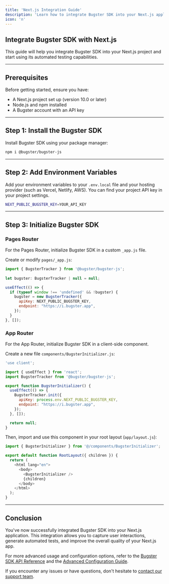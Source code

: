```yaml
---
title: 'Next.js Integration Guide'
description: 'Learn how to integrate Bugster SDK into your Next.js application'
icon: 'n'
---
```


## Integrate Bugster SDK with Next.js

This guide will help you integrate Bugster SDK into your Next.js project and start using its automated testing capabilities.

---

## Prerequisites

Before getting started, ensure you have:

- A Next.js project set up (version 10.0 or later)
- Node.js and npm installed
- A Bugster account with an API key

---

## Step 1: Install the Bugster SDK

Install Bugster SDK using your package manager:

```bash
npm i @bugster/bugster-js
```

---

## Step 2: Add Environment Variables

Add your environment variables to your `.env.local` file and your hosting provider (such as Vercel, Netlify, AWS). You can find your project API key in your project settings.

```bash
NEXT_PUBLIC_BUGSTER_KEY=YOUR_API_KEY
```

---

## Step 3: Initialize Bugster SDK

### Pages Router

For the Pages Router, initialize Bugster SDK in a custom `_app.js` file.

Create or modify `pages/_app.js`:

```javascript
import { BugsterTracker } from '@bugster/bugster-js';
      
let bugster: BugsterTracker | null = null; 

useEffect(() => {
  if (typeof window !== 'undefined' && !bugster) {
    bugster = new BugsterTracker({
      apiKey: NEXT_PUBLIC_BUGSTER_KEY,
      endpoint: "https://i.bugster.app",
    });
  }
}, []);
```

### App Router

For the App Router, initialize Bugster SDK in a client-side component.

Create a new file `components/BugsterInitializer.js`:

```javascript
'use client';

import { useEffect } from 'react';
import BugsterTracker from '@bugster/bugster-js';

export function BugsterInitializer() {
  useEffect(() => {
    BugsterTracker.init({
      apiKey: process.env.NEXT_PUBLIC_BUGSTER_KEY,
      endpoint: "https://i.bugster.app",
    });
  }, []);

  return null;
}
```

Then, import and use this component in your root layout (`app/layout.js`):

```javascript
import { BugsterInitializer } from '@/components/BugsterInitializer';

export default function RootLayout({ children }) {
  return (
    <html lang="en">
      <body>
        <BugsterInitializer />
        {children}
      </body>
    </html>
  );
}
```

---

## Conclusion

You've now successfully integrated Bugster SDK into your Next.js application. This integration allows you to capture user interactions, generate automated tests, and improve the overall quality of your Next.js app.

For more advanced usage and configuration options, refer to the [Bugster SDK API Reference](/api-reference) and the [Advanced Configuration Guide](/advanced-configuration).

If you encounter any issues or have questions, don't hesitate to [contact our support team](https://bugster.app/contact).


